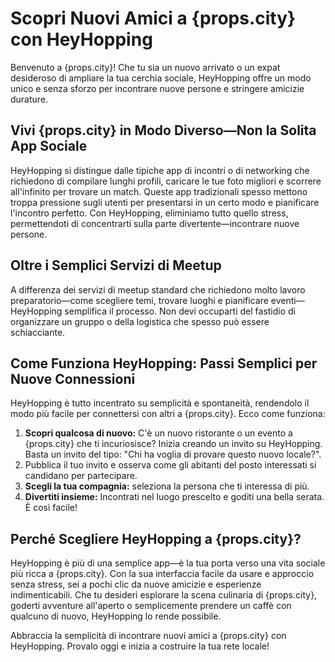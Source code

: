 # Scopri Nuovi Amici a {props.city} con HeyHopping

Benvenuto a {props.city}! Che tu sia un nuovo arrivato o un expat desideroso di ampliare la tua cerchia sociale, HeyHopping offre un modo unico e senza sforzo per incontrare nuove persone e stringere amicizie durature.

## Vivi {props.city} in Modo Diverso—Non la Solita App Sociale

HeyHopping si distingue dalle tipiche app di incontri o di networking che richiedono di compilare lunghi profili, caricare le tue foto migliori e scorrere all'infinito per trovare un match. Queste app tradizionali spesso mettono troppa pressione sugli utenti per presentarsi in un certo modo e pianificare l'incontro perfetto. Con HeyHopping, eliminiamo tutto quello stress, permettendoti di concentrarti sulla parte divertente—incontrare nuove persone.

## Oltre i Semplici Servizi di Meetup

A differenza dei servizi di meetup standard che richiedono molto lavoro preparatorio—come scegliere temi, trovare luoghi e pianificare eventi—HeyHopping semplifica il processo. Non devi occuparti del fastidio di organizzare un gruppo o della logistica che spesso può essere schiacciante.

## Come Funziona HeyHopping: Passi Semplici per Nuove Connessioni

HeyHopping è tutto incentrato su semplicità e spontaneità, rendendolo il modo più facile per connettersi con altri a {props.city}. Ecco come funziona:

1. **Scopri qualcosa di nuovo:** C'è un nuovo ristorante o un evento a {props.city} che ti incuriosisce? Inizia creando un invito su HeyHopping. Basta un invito del tipo: "Chi ha voglia di provare questo nuovo locale?".
2. Pubblica il tuo invito e osserva come gli abitanti del posto interessati si candidano per partecipare.
3. **Scegli la tua compagnia:** seleziona la persona che ti interessa di più.
4. **Divertiti insieme:** Incontrati nel luogo prescelto e goditi una bella serata. È così facile!

## Perché Scegliere HeyHopping a {props.city}?

HeyHopping è più di una semplice app—è la tua porta verso una vita sociale più ricca a {props.city}. Con la sua interfaccia facile da usare e approccio senza stress, sei a pochi clic da nuove amicizie e esperienze indimenticabili. Che tu desideri esplorare la scena culinaria di {props.city}, goderti avventure all'aperto o semplicemente prendere un caffè con qualcuno di nuovo, HeyHopping lo rende possibile.

Abbraccia la semplicità di incontrare nuovi amici a {props.city} con HeyHopping. Provalo oggi e inizia a costruire la tua rete locale!
